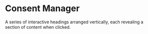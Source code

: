 # Consent Manager

A series of interactive headings arranged vertically, each revealing a section of content when clicked.


